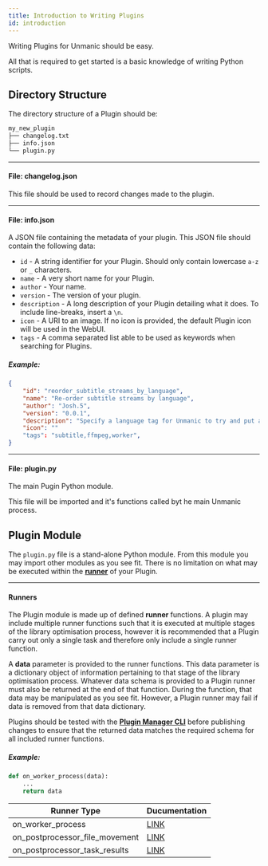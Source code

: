 ```yaml
---
title: Introduction to Writing Plugins
id: introduction
---
```



Writing Plugins for Unmanic should be easy. 

All that is required to get started is a basic knowledge of writing
Python scripts.


## Directory Structure

The directory structure of a Plugin should be:

```sh
my_new_plugin
├── changelog.txt
├── info.json
└── plugin.py
```


---
#### File: changelog.json

This file should be used to record changes made to the plugin.


---
#### File: info.json

A JSON file containing the metadata of your plugin.
This JSON file should contain the following data:

  - `id` - A string identifier for your Plugin. Should only contain lowercase `a-z` or `_` characters.
  - `name` - A very short name for your Plugin.
  - `author` - Your name.
  - `version` - The version of your plugin.
  - `description` - A long description of your Plugin detailing what it does. To include line-breaks, insert a `\n`.
  - `icon` - A URI to an image. If no icon is provided, the default Plugin icon will be used in the WebUI.
  - `tags` - A comma separated list able to be used as keywords when searching for Plugins.

##### Example:
```json
{
    "id": "reorder_subtitle_streams_by_language",
    "name": "Re-order subtitle streams by language",
    "author": "Josh.5",
    "version": "0.0.1",
    "description": "Specify a language tag for Unmanic to try and put as 1st subtitle track.\n\nIn the plugin settings, specify a 'Search String'. The plugin will search the files to find matching subtitle tracks. The matching subtitle tracks will be moved to the 1st subtitle track position.\n\nExamples of search strings:\n  - 'en'\n  - 'fr'\n  - 'de'",
    "icon": ""
    "tags": "subtitle,ffmpeg,worker",
}
```

---
#### File: plugin.py

The main Pugin Python module.

This file will be imported and it's functions called byt he main Unmanic process.


## Plugin Module

The `plugin.py` file is a stand-alone Python module. From this module you may import other
modules as you see fit. There is no limitation on what may be executed within the 
[**runner**](#runners)
of your Plugin.


---
#### Runners

The Plugin module is made up of defined **runner** functions. A plugin may include multiple
runner functions such that it is executed at multiple stages of the library optimisation process,
however it is recommended that a Plugin carry out only a single task and therefore only include
a single runner function.

A **data** parameter is provided to the runner functions. This data parameter is a dictionary
object of information pertaining to that stage of the library optimisation process.
Whatever data schema is provided to a Plugin runner must also be returned at the end of that 
function. During the function, that data may be manipulated as you see fit. However, a Plugin 
runner may fail if data is removed from that data dictionary.

Plugins should be tested with the [**Plugin Manager CLI**](/docs/plugins/plugin_manager_cli) before publishing changes to ensure
that the returned data matches the required schema for all included runner functions.


##### Example:
```python
def on_worker_process(data):
    ...
    return data
```


| Runner Type                    | Ducumentation                                                  |
|--------------------------------|----------------------------------------------------------------|
| on_worker_process              | [LINK](/docs/plugins/writing_plugins/runner_on_worker_process) |
| on_postprocessor_file_movement | [LINK](/plugins/writing_plugins/runner_on_worker_process)      |
| on_postprocessor_task_results  | [LINK](/plugins/writing_plugins/runner_on_worker_process)      |


